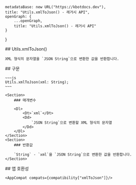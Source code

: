
    metadataBase: new URL("https://kbotdocs.dev"),
    title: "Utils.xmlToJson() - 레거시 API",
    openGraph: {
        ...openGraph,
        title: "Utils.xmlToJson() - 레거시 API"
    }
}

<Section>
    ## Utils.xmlToJson()

    XML 형식의 문자열을 `JSON String`으로 변환한 값을 반환합니다.
</Section>
<Section>
    ## 구문

    ~~~js
    Utils.xmlToJson(xml: String);
    ~~~

    <Section>
        ### 매개변수

        <Dl>
            <Dt>`xml`</Dt>
            <Dd>
                `JSON String`으로 변환할 XML 형식의 문자열
            </Dd>
        </Dl>
    </Section>
    <Section>
        ### 반환값

        `String` - `xml`을 `JSON String`으로 변환한 값을 반환합니다.
    </Section>
</Section>
<Section>
    ## 앱 호환성

    <AppCompat compats={compatibility["xmlToJson"]}/>
</Section>